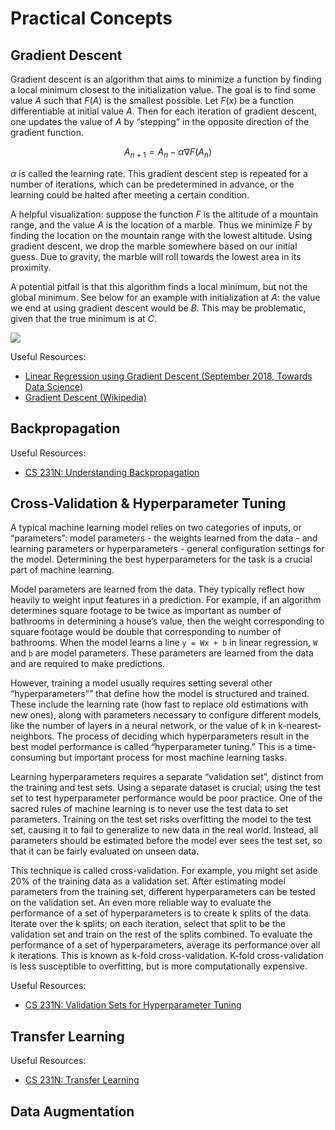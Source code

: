 # Practical Concepts {#practical_concepts} 

## Gradient Descent

Gradient descent is an algorithm that aims to minimize a function by finding a local minimum closest to the initialization value. The goal is to find some value $A$ such that $F(A)$ is the smallest possible. 
Let $F(x)$ be a function differentiable at initial value $A$. Then for each iteration of gradient descent, one updates the value of $A$ by “stepping” in the opposite direction of the gradient function.

$$A_{n+1} = A_{n} - \alpha \nabla F(A_n)$$

$\alpha$ is called the learning rate.  This gradient descent step is repeated for a number of iterations, which can be predetermined in advance, or the learning could be halted after meeting a certain condition.

A helpful visualization: suppose the function $F$ is the altitude of a mountain range, and the value $A$ is the location of a marble. Thus we minimize $F$ by finding the location on the mountain range with the lowest altitude. Using gradient descent, we drop the marble somewhere based on our initial guess. Due to gravity, the marble will roll towards the lowest area in its proximity.

A potential pitfall is that this algorithm finds a local minimum, but not the global minimum. See below for an example with initialization at $A$: the value we end at using gradient descent would be $B$. This may be problematic, given that the true minimum is at $C$.

![](img/gradient_descent.png)

Useful Resources:

- [Linear Regression using Gradient Descent (September 2018, Towards Data Science)](https://towardsdatascience.com/linear-regression-using-gradient-descent-97a6c8700931)
- [Gradient Descent (Wikipedia)](https://en.wikipedia.org/wiki/Gradient_descent)

## Backpropagation

Useful Resources:

- [CS 231N: Understanding Backpropagation](http://cs231n.github.io/optimization-2/)

## Cross-Validation & Hyperparameter Tuning

A typical machine learning model relies on two categories of inputs, or "parameters": model parameters - the weights learned from the data - and learning parameters or hyperparameters - general configuration settings for the model. Determining the best hyperparameters for the task is a crucial part of machine learning.  

Model parameters are learned from the data. They typically reflect how heavily to weight input features in a prediction. For example, if an algorithm determines square footage to be twice as important as number of bathrooms in determining a house’s value, then the weight corresponding to square footage would be double that corresponding to number of bathrooms. When the model learns a line `y = Wx + b` in linear regression, `W` and `b` are model parameters. These parameters are learned from the data and are required to make predictions.  

However, training a model usually requires setting several other "hyperparameters"" that define how the model is structured and trained. These include the learning rate (how fast to replace old estimations with new ones), along with parameters necessary to configure different models, like the number of layers in a neural network, or the value of k in k-nearest-neighbors. The process of deciding which hyperparameters result in the best model performance is called “hyperparameter tuning.” This is a time-consuming but important process for most machine learning tasks. 

Learning hyperparameters requires a separate "validation set", distinct from the training and test sets. Using a separate dataset is crucial; using the test set to test hyperparameter performance would be poor practice. One of the sacred rules of machine learning is to never use the test data to set parameters. Training on the test set risks overfitting the model to the test set, causing it to fail to generalize to new data in the real world. Instead, all parameters should be estimated before the model ever sees the test set, so that it can be fairly evaluated on unseen data. 

This technique is called cross-validation. For example, you might set aside 20% of the training data as a validation set. After estimating model parameters from the training set, different hyperparameters can be tested on the validation set. An even more reliable way to evaluate the performance of a set of hyperparameters is to create k splits of the data. Iterate over the k splits; on each iteration, select that split to be the validation set and train on the rest of the splits combined. To evaluate the performance of a set of hyperparameters, average its performance over all k iterations. This is known as k-fold cross-validation. K-fold cross-validation is less susceptible to overfitting, but is more computationally expensive.

Useful Resources:

- [CS 231N: Validation Sets for Hyperparameter Tuning](http://cs231n.github.io/classification/#val)

## Transfer Learning

Useful Resources:

- [CS 231N: Transfer Learning](http://cs231n.github.io/transfer-learning/)

## Data Augmentation
